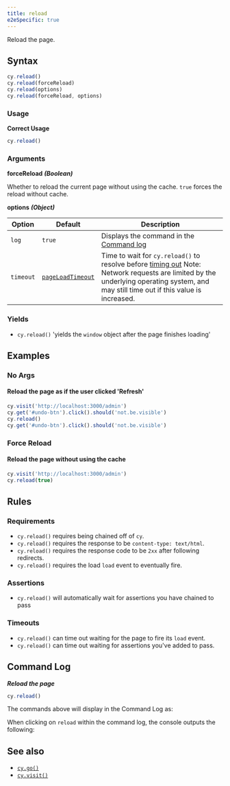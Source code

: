 ```yaml
---
title: reload
e2eSpecific: true
---
```


Reload the page.

## Syntax

```javascript
cy.reload()
cy.reload(forceReload)
cy.reload(options)
cy.reload(forceReload, options)
```

### Usage

**<Icon name="check-circle" color="green" /> Correct Usage**

```javascript
cy.reload()
```

### Arguments

**<Icon name="angle-right" /> forceReload** **_(Boolean)_**

Whether to reload the current page without using the cache. `true` forces the
reload without cache.

**<Icon name="angle-right" /> options** **_(Object)_**

| Option    | Default                                                        | Description                                                                                                                                                                                        |
| --------- | -------------------------------------------------------------- | -------------------------------------------------------------------------------------------------------------------------------------------------------------------------------------------------- |
| `log`     | `true`                                                         | Displays the command in the [Command log](/guides/core-concepts/cypress-app#command-log)                                                                                                           |
| `timeout` | [`pageLoadTimeout`](/guides/references/configuration#timeouts) | Time to wait for `cy.reload()` to resolve before [timing out](#timeouts) Note: Network requests are limited by the underlying operating system, and may still time out if this value is increased. |

### Yields [<Icon name="question-circle"/>](/guides/core-concepts/introduction-to-cypress#subject-management)

- `cy.reload()` 'yields the `window` object after the page finishes
loading'

## Examples

### No Args

#### Reload the page as if the user clicked 'Refresh'

```javascript
cy.visit('http://localhost:3000/admin')
cy.get('#undo-btn').click().should('not.be.visible')
cy.reload()
cy.get('#undo-btn').click().should('not.be.visible')
```

### Force Reload

#### Reload the page without using the cache

```javascript
cy.visit('http://localhost:3000/admin')
cy.reload(true)
```

## Rules

### Requirements [<Icon name="question-circle"/>](/guides/core-concepts/introduction-to-cypress#chains-of-commands)

- `cy.reload()` requires being chained off of
`cy`.</li><li>`cy.reload()` requires the response to be
`content-type: text/html`.</li><li>`cy.reload()` requires the response code to
be `2xx` after following redirects.</li><li>`cy.reload()` requires the load
`load` event to eventually fire.

### Assertions [<Icon name="question-circle"/>](/guides/core-concepts/introduction-to-cypress#assertions)

- `cy.reload()` will automatically wait for assertions you have chained
to pass

### Timeouts [<Icon name="question-circle"/>](/guides/core-concepts/introduction-to-cypress#timeouts)

- `cy.reload()` can time out waiting for the page to fire its `load`
event.</li><li>`cy.reload()` can time out waiting for assertions you've added to
pass.

## Command Log

**_Reload the page_**

```javascript
cy.reload()
```

The commands above will display in the Command Log as:

<DocsImage src="/img/api/reload/test-page-after-reload-button.png" alt="Command Log reload" ></DocsImage>

When clicking on `reload` within the command log, the console outputs the
following:

<DocsImage src="/img/api/reload/command-log-for-reload-cypress.png" alt="Console Log reload" ></DocsImage>

## See also

- [`cy.go()`](/api/commands/go)
- [`cy.visit()`](/api/commands/visit)
